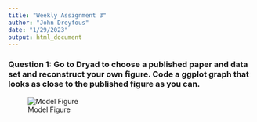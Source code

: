 ```yaml
---
title: "Weekly Assignment 3"
author: "John Dreyfous"
date: "1/29/2023"
output: html_document
---
```


### Question 1: Go to Dryad to choose a published paper and data set and reconstruct your own figure. Code a ggplot graph that looks as close to the published figure as you can.

![Model Figure](file:///Users/jakedreyfous/Desktop/Screen%20Shot%202023-01-29%20at%203.05.16%20PM.png)




